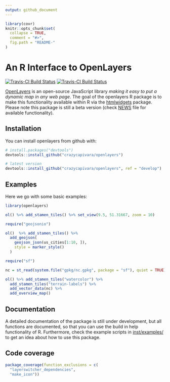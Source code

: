 ```yaml
---
output: github_document
---
```


<!-- README.md is generated from README.Rmd. Please edit that file -->

```r
library(covr)
knitr::opts_chunk$set(
  collapse = TRUE,
  comment = "#>",
  fig.path = "README-"
)
```

# An R Interface to OpenLayers

[![Travis-CI Build Status](https://travis-ci.org/crazycapivara/openlayers.svg?branch=master)](https://travis-ci.org/crazycapivara/openlayers) [![Travis-CI Build Status](https://travis-ci.org/crazycapivara/openlayers.svg?branch=develop)](https://travis-ci.org/crazycapivara/openlayers)

[OpenLayers](https://openlayers.org/) is an open-source JavaScript library _making it easy to put a dynamic map in any web page_. The goal of the openlayers R package is to make this functionality available within R via the [htmlwidgets](https://github.com/ramnathv/htmlwidgets) package. Please note this package is still a beta version (check [NEWS](NEWS.md) file for available functionality).

## Installation

You can install openlayers from github with:

```r
# install.packages("devtools")
devtools::install_github("crazycapivara/openlayers")

# latest version
devtools::install_github("crazycapivara/openlayers", ref = "develop")
```

## Examples

Here we go with some basic examples:

```r
library(openlayers)
```

```r
ol() %>% add_stamen_tiles() %>% set_view(9.5, 51.31667, zoom = 10)

require("geojsonio")

ol()  %>% add_stamen_tiles() %>%
  add_geojson(
    geojson_json(us_cities[1:10, ]),
    style = marker_style()
  )

require("sf")

nc = st_read(system.file("gpkg/nc.gpkg", package = "sf"), quiet = TRUE)

ol() %>% add_stamen_tiles("watercolor") %>%
  add_stamen_tiles("terrain-labels") %>%
  add_vector_data(nc) %>%
  add_overview_map()
```

## Documentation

A detailed documentation of the package is still under development, but all functions are documented, so that you can use the build in help functionality of R. Furthermore, check the example scripts in [inst/examples/](inst/examples/) to get an idea about how to use this package.

## Code coverage

```r
package_coverage(function_exclusions = c(
  "layerswitcher_dependencies",
  "make_icon"))
```
